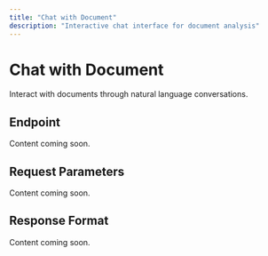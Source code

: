 ```yaml
---
title: "Chat with Document"
description: "Interactive chat interface for document analysis"
---
```


# Chat with Document

Interact with documents through natural language conversations.

## Endpoint

Content coming soon.

## Request Parameters

Content coming soon.

## Response Format

Content coming soon.